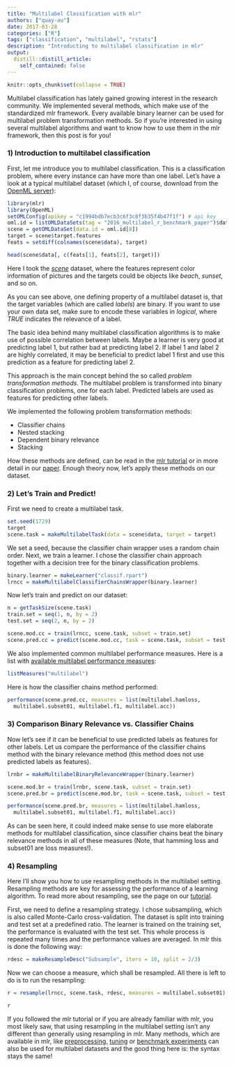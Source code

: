 ```yaml
---
title: "Multilabel Classification with mlr"
authors: ["quay-au"]
date: 2017-03-28
categories: ["R"]
tags: ["classification", "multilabel", "rstats"]
description: "Introducting to multilabel classification in mlr"
output:
  distill::distill_article:
    self_contained: false
---
```


```r
knitr::opts_chunk$set(collapse = TRUE)
```

Multilabel classification has lately gained growing interest in the research community.
We implemented several methods, which make use of the standardized mlr framework. Every available binary learner can be used for multilabel problem transformation methods.
So if you're interested in using several multilabel algorithms and want to know how to use them in the mlr framework, then this post is for you!

### 1) Introduction to multilabel classification

First, let me introduce you to multilabel classification. This is a classification problem, where every instance can have more than one label. Let's have a look at a typical multilabel dataset (which I, of course, download from the [OpenML server](https://www.openml.org/search?q=2016_multilabel_r_benchmark_paper)):

```r
library(mlr)
library(OpenML)
setOMLConfig(apikey = "c1994bdb7ecb3c6f3c8f3b35f4b47f1f") # api key
oml.id = listOMLDataSets(tag = "2016_multilabel_r_benchmark_paper")$data.id
scene = getOMLDataSet(data.id = oml.id[8])
target = scene$target.features
feats = setdiff(colnames(scene$data), target)
```

```r
head(scene$data[, c(feats[1], feats[2], target)])
```

Here I took the [*scene*](http://www.sciencedirect.com/science/article/pii/S0031320304001074) dataset, where the features represent color information of pictures and the targets could be objects like *beach*, *sunset*, and so on.

As you can see above, one defining property of a multilabel dataset is, that the target variables (which are called *labels*) are binary. If you want to use your own data set, make sure to encode these variables in *logical*, where *TRUE* indicates the relevance of a label.

The basic idea behind many multilabel classification algorithms is to make use of possible correlation between labels. Maybe a learner is very good at predicting label 1, but rather bad at predicting label 2. If label 1 and label 2 are highly correlated, it may be beneficial to predict label 1 first and use this prediction as a feature for predicting label 2.

This approach is the main concept behind the so called *problem transformation methods*. The multilabel problem is transformed into binary classification problems, one for each label. Predicted labels are used as features for predicting other labels.

We implemented the following problem transformation methods:

* Classifier chains
* Nested stacking
* Dependent binary relevance
* Stacking

How these methods are defined, can be read in the [mlr tutorial](https://mlr.mlr-org.com/articles/tutorial/multilabel.html) or in more detail in our [paper](https://arxiv.org/pdf/1703.08991.pdf). Enough theory now, let's apply these methods on our dataset.

### 2) Let's Train and Predict!

First we need to create a multilabel task.

```r
set.seed(1729)
target
scene.task = makeMultilabelTask(data = scene$data, target = target)
```

We set a seed, because the classifier chain wrapper uses a random chain order.
Next, we train a learner. I chose the classifier chain approach together with a decision tree for the binary classification problems.

```r
binary.learner = makeLearner("classif.rpart")
lrncc = makeMultilabelClassifierChainsWrapper(binary.learner)
```

Now let's train and predict on our dataset:

```r
n = getTaskSize(scene.task)
train.set = seq(1, n, by = 2)
test.set = seq(2, n, by = 2)

scene.mod.cc = train(lrncc, scene.task, subset = train.set)
scene.pred.cc = predict(scene.mod.cc, task = scene.task, subset = test.set)
```

We also implemented common multilabel performance measures. Here is a list with [available multilabel performance measures](https://mlr.mlr-org.com/articles/tutorial/measures.html#multilabel-classification):

```r
listMeasures("multilabel")
```

Here is how the classifier chains method performed:

```r
performance(scene.pred.cc, measures = list(multilabel.hamloss, 
  multilabel.subset01, multilabel.f1, multilabel.acc))
```

### 3) Comparison Binary Relevance vs. Classifier Chains

Now let's see if it can be beneficial to use predicted labels as features for other labels. Let us compare the performance of the classifier chains method with the binary relevance method (this method does not use predicted labels as features).

```r
lrnbr = makeMultilabelBinaryRelevanceWrapper(binary.learner)

scene.mod.br = train(lrnbr, scene.task, subset = train.set)
scene.pred.br = predict(scene.mod.br, task = scene.task, subset = test.set)

performance(scene.pred.br, measures = list(multilabel.hamloss, 
  multilabel.subset01, multilabel.f1, multilabel.acc))
```

As can be seen here, it could indeed make sense to use more elaborate methods for multilabel classification, since classifier chains beat the binary relevance methods in all of these measures (Note, that hamming loss and subset01 are loss measures!).

### 4) Resampling

Here I'll show you how to use resampling methods in the multilabel setting. Resampling methods are key for assessing the performance of a learning algorithm. To read more about resampling, see the page on our [tutorial](https://mlr.mlr-org.com/articles/tutorial/devel/resample.html).

First, we need to define a resampling strategy. I chose subsampling, which is also called Monte-Carlo cross-validation. The dataset is split into training and test set at a predefined ratio. The learner is trained on the training set, the performance is evaluated with the test set. This whole process is repeated many times and the performance values are averaged. In mlr this is done the following way:

```r
rdesc = makeResampleDesc("Subsample", iters = 10, split = 2/3)
```

Now we can choose a measure, which shall be resampled. All there is left to do is to run the resampling:

```r
r = resample(lrncc, scene.task, rdesc, measures = multilabel.subset01)
```

```r
r
```

If you followed the mlr tutorial or if you are already familiar with mlr, you most likely saw, that using resampling in the multilabel setting isn't any different than generally using resampling in mlr.
Many methods, which are available in mlr, like [preprocessing](https://mlr.mlr-org.com/articles/tutorial/preproc.html), [tuning](https://mlr.mlr-org.com/articles/tutorial/tune.html) or [benchmark experiments](https://mlr.mlr-org.com/articles/tutorial/benchmark_experiments.html) can also be used for multilabel datasets and the good thing here is: the syntax stays the same!
